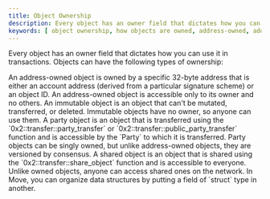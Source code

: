 ```yaml
---
title: Object Ownership
description: Every object has an owner field that dictates how you can use it in transactions. Each object is either address-owned, dynamic fields, immutable, shared, or wrapped.
keywords: [ object ownership, how objects are owned, address-owned, address-owned objects, immutable objects, immutable, shared objects, shared, wrapped objects, wrapped ]
---
```


Every object has an owner field that dictates how you can use it in transactions. Objects can have the following types of ownership:


<div className="card-container">
<Card title="Address-Owned" href="/concepts/object-ownership/address-owned">
An address-owned object is owned by a specific 32-byte address that is either an account address (derived from a particular signature scheme) or an object ID. An address-owned object is accessible only to its owner and no others. 
</Card>
<Card title="Immutable" href="/concepts/object-ownership/immutable">
An immutable object is an object that can't be mutated, transferred, or deleted. Immutable objects have no owner, so anyone can use them.
</Card>
<Card title="Party" href="/concepts/object-ownership/party">
A party object is an object that is transferred using the `0x2::transfer::party_transfer` or `0x2::transfer::public_party_transfer` function and is accessible by the `Party` to which it is transferred. Party objects can be singly owned, but unlike address-owned objects, they are versioned by consensus.
</Card>
<Card title="Shared" href="/concepts/object-ownership/shared">
A shared object is an object that is shared using the `0x2::transfer::share_object` function and is accessible to everyone. Unlike owned objects, anyone can access shared ones on the network.
</Card>
<Card title="Wrapped" href="/concepts/object-ownership/wrapped">
In Move, you can organize data structures by putting a field of `struct` type in another.
</Card>
</div>
